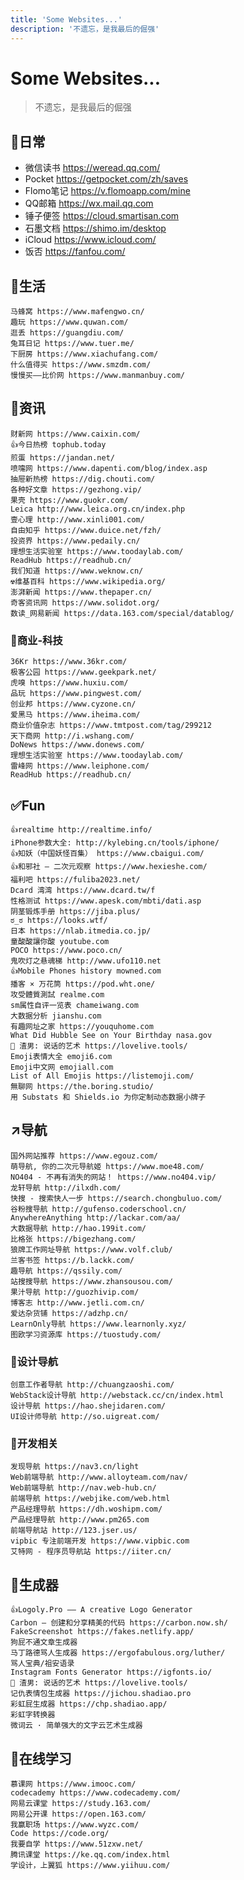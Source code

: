 ```yaml
---
title: 'Some Websites...'
description: '不遗忘，是我最后的倔强'
---
```






# Some Websites...

   > 不遗忘，是我最后的倔强

## 🧫日常

- 微信读书 https://weread.qq.com/
- Pocket https://getpocket.com/zh/saves
- Flomo笔记 https://v.flomoapp.com/mine
- QQ邮箱 https://wx.mail.qq.com
- 锤子便签 https://cloud.smartisan.com
- 石墨文档 https://shimo.im/desktop
- iCloud https://www.icloud.com/
- 饭否 https://fanfou.com/

## 🌁生活

    马蜂窝 https://www.mafengwo.cn/
    趣玩 https://www.quwan.com/
    逛丢 https://guangdiu.com/
    兔耳日记 https://www.tuer.me/
    下厨房 https://www.xiachufang.com/
    什么值得买 https://www.smzdm.com/
    慢慢买——比价网 https://www.manmanbuy.com/

## 📑资讯

    财新网 https://www.caixin.com/
    👍今日热榜 tophub.today
    煎蛋 https://jandan.net/
    喷嚏网 https://www.dapenti.com/blog/index.asp
    抽屉新热榜 https://dig.chouti.com/
    各种好文章 https://gezhong.vip/
    果壳 https://www.guokr.com/
    Leica http://www.leica.org.cn/index.php
    壹心理 http://www.xinli001.com/
    自由知乎 https://www.duice.net/fzh/
    投资界 https://www.pedaily.cn/
    理想生活实验室 https://www.toodaylab.com/
    ReadHub https://readhub.cn/
    我们知道 https://www.weknow.cn/
    ☢️维基百科 https://www.wikipedia.org/
    澎湃新闻 https://www.thepaper.cn/
    奇客资讯网 https://www.solidot.org/
    数读_网易新闻 https://data.163.com/special/datablog/

### 💬商业-科技

    36Kr https://www.36kr.com/
    极客公园 https://www.geekpark.net/
    虎嗅 https://www.huxiu.com/
    品玩 https://www.pingwest.com/
    创业邦 https://www.cyzone.cn/
    爱黑马 https://www.iheima.com/
    商业价值杂志 https://www.tmtpost.com/tag/299212
    天下商网 http://i.wshang.com/
    DoNews https://www.donews.com/
    理想生活实验室 https://www.toodaylab.com/
    雷峰网 https://www.leiphone.com/
    ReadHub https://readhub.cn/

## ✅Fun

    👍realtime http://realtime.info/
    iPhone参数大全: http://kylebing.cn/tools/iphone/
    👍知妖（中国妖怪百集） https://www.cbaigui.com/
    👍和邪社 – 二次元观察 https://www.hexieshe.com/
    福利吧 https://fuliba2023.net/
    Dcard 湾湾 https://www.dcard.tw/f
    性格测试 https://www.apesk.com/mbti/dati.asp
    阴茎锻炼手册 https://jiba.plus/
    ಠ_ಠ https://looks.wtf/
    日本 https://nlab.itmedia.co.jp/
    童酸酸讓你酸 youtube.com
    POCO https://www.poco.cn/
    鬼吹灯之悬魂梯 http://www.ufo110.net
    👍Mobile Phones history mowned.com
    播客 × 万花筒 https://pod.wht.one/
    攻受體質測試 realme.com
    sm属性自评一览表 chameiwang.com
    大数据分析 jianshu.com
    有趣网址之家 https://youquhome.com
    What Did Hubble See on Your Birthday nasa.gov
    🐒 渣男: 说话的艺术 https://lovelive.tools/
    Emoji表情大全 emoji6.com
    Emoji中文网 emojiall.com
    List of All Emojis https://listemoji.com/
    無聊网 https://the.boring.studio/
    用 Substats 和 Shields.io 为你定制动态数据小牌子

## ↗️导航

    国外网站推荐 https://www.egouz.com/
    萌导航, 你的二次元导航姬 https://www.moe48.com/
    NO404 - 不再有消失的网站！ https://www.no404.vip/
    龙轩导航 http://ilxdh.com/
    快搜 - 搜索快人一步 https://search.chongbuluo.com/
    谷粉搜导航 http://gufenso.coderschool.cn/
    AnywhereAnything http://lackar.com/aa/
    大数据导航 http://hao.199it.com/
    比格张 https://bigezhang.com/
    狼牌工作网址导航 https://www.volf.club/
    兰客书签 https://b.lackk.com/
    趣导航 https://qssily.com/
    站搜搜导航 https://www.zhansousou.com/
    果汁导航 http://guozhivip.com/
    博客志 http://www.jetli.com.cn/
    爱达杂货铺 https://adzhp.cn/
    LearnOnly导航 https://www.learnonly.xyz/
    图欧学习资源库 https://tuostudy.com/

### 🧶设计导航

    创意工作者导航 http://chuangzaoshi.com/
    WebStack设计导航 http://webstack.cc/cn/index.html
    设计导航 https://hao.shejidaren.com/
    UI设计师导航 http://so.uigreat.com/

### 🧶开发相关

    发现导航 https://nav3.cn/light
    Web前端导航 http://www.alloyteam.com/nav/
    Web前端导航 http://nav.web-hub.cn/
    前端导航 https://webjike.com/web.html
    产品经理导航 https://dh.woshipm.com/
    产品经理导航 http://www.pm265.com
    前端导航站 http://123.jser.us/
    vipbic 专注前端开发 https://www.vipbic.com
    艾特网 - 程序员导航站 https://iiter.cn/

## 📣生成器

    👍Logoly.Pro —— A creative Logo Generator
    Carbon – 创建和分享精美的代码 https://carbon.now.sh/
    FakeScreenshot https://fakes.netlify.app/
    狗屁不通文章生成器
    马丁路德骂人生成器 https://ergofabulous.org/luther/
    骂人宝典/祖安语录
    Instagram Fonts Generator https://igfonts.io/
    🐒 渣男: 说话的艺术 https://lovelive.tools/
    记仇表情包生成器 https://jichou.shadiao.pro
    彩虹屁生成器 https://chp.shadiao.app/
    彩虹字转换器
    微词云 · 简单强大的文字云艺术生成器

## 🔔在线学习

    慕课网 https://www.imooc.com/
    codecademy https://www.codecademy.com/
    网易云课堂 https://study.163.com/
    网易公开课 https://open.163.com/
    我赢职场 https://www.wyzc.com/
    Code https://code.org/
    我要自学 https://www.51zxw.net/
    腾讯课堂 https://ke.qq.com/index.html
    学设计，上翼狐 https://www.yiihuu.com/

